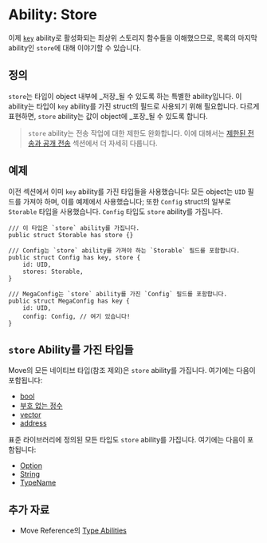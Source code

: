 # Ability: Store

이제 [`key`](./key-ability) ability로 활성화되는 최상위 스토리지 함수들을 이해했으므로,
목록의 마지막 ability인 `store`에 대해 이야기할 수 있습니다.

## 정의

`store`는 타입이 object 내부에 _저장_될 수 있도록 하는 특별한 ability입니다. 이 ability는
타입이 `key` ability를 가진 struct의 필드로 사용되기 위해 필요합니다. 다르게 표현하면,
`store` ability는 값이 object에 _포장_될 수 있도록 합니다.

> `store` ability는 전송 작업에 대한 제한도 완화합니다. 이에 대해서는
> [제한된 전송과 공개 전송](./transfer-restrictions) 섹션에서 더 자세히 다룹니다.

## 예제

이전 섹션에서 이미 `key` ability를 가진 타입들을 사용했습니다: 모든 object는 `UID`
필드를 가져야 하며, 이를 예제에서 사용했습니다; 또한 `Config` struct의 일부로 `Storable` 타입을 사용했습니다.
`Config` 타입도 `store` ability를 가집니다.

```move
/// 이 타입은 `store` ability를 가집니다.
public struct Storable has store {}

/// Config는 `store` ability를 가져야 하는 `Storable` 필드를 포함합니다.
public struct Config has key, store {
    id: UID,
    stores: Storable,
}

/// MegaConfig는 `store` ability를 가진 `Config` 필드를 포함합니다.
public struct MegaConfig has key {
    id: UID,
    config: Config, // 여기 있습니다!
}
```

## `store` Ability를 가진 타입들

Move의 모든 네이티브 타입(참조 제외)은 `store` ability를 가집니다. 여기에는 다음이 포함됩니다:

- [bool](./../move-basics/primitive-types#booleans)
- [부호 없는 정수](./../move-basics/primitive-types#integer-types)
- [vector](./../move-basics/vector)
- [address](./../move-basics/address)

표준 라이브러리에 정의된 모든 타입도 `store` ability를 가집니다. 여기에는 다음이 포함됩니다:

- [Option](./../move-basics/option)
- [String](./../move-basics/string)
- [TypeName](./../move-basics/type-reflection)

## 추가 자료

- Move Reference의 [Type Abilities](./../../reference/abilities)
